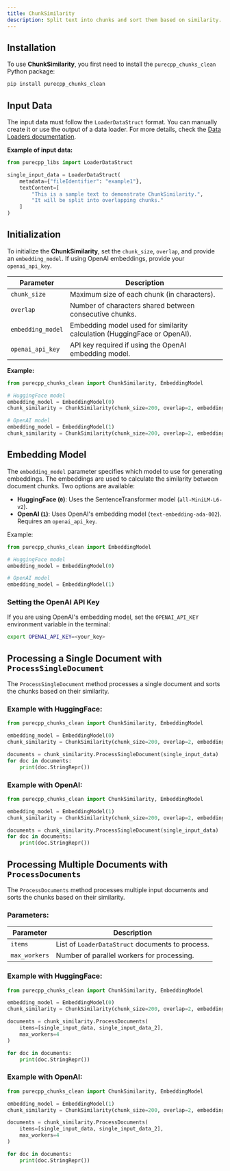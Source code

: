 ```yaml
---
title: ChunkSimilarity
description: Split text into chunks and sort them based on similarity.
---
```


## Installation
To use **ChunkSimilarity**, you first need to install the `purecpp_chunks_clean` Python package:

```bash
pip install purecpp_chunks_clean
```

## Input Data

The input data must follow the `LoaderDataStruct` format. You can manually create it or use the output of a data loader. For more details, check the [Data Loaders documentation](../loaders/introduction.mdx).

**Example of input data:**
```python
from purecpp_libs import LoaderDataStruct

single_input_data = LoaderDataStruct(
    metadata={"fileIdentifier": "example1"},
    textContent=[
        "This is a sample text to demonstrate ChunkSimilarity.",
        "It will be split into overlapping chunks."
    ]
)
```

## Initialization

To initialize the **ChunkSimilarity**, set the `chunk_size`, `overlap`, and provide an `embedding_model`. If using OpenAI embeddings, provide your `openai_api_key`.

| Parameter              | Description                                                                 |
|------------------------|-----------------------------------------------------------------------------|
| `chunk_size`          | Maximum size of each chunk (in characters).                                 |
| `overlap`             | Number of characters shared between consecutive chunks.                     |
| `embedding_model`     | Embedding model used for similarity calculation (HuggingFace or OpenAI).    |
| `openai_api_key`      | API key required if using the OpenAI embedding model.                       |

**Example:**
```python
from purecpp_chunks_clean import ChunkSimilarity, EmbeddingModel

# HuggingFace model
embedding_model = EmbeddingModel(0)
chunk_similarity = ChunkSimilarity(chunk_size=200, overlap=2, embedding_model=embedding_model)

# OpenAI model
embedding_model = EmbeddingModel(1)
chunk_similarity = ChunkSimilarity(chunk_size=200, overlap=2, embedding_model=embedding_model, openai_api_key="your_openai_api_key")
```

## Embedding Model

The `embedding_model` parameter specifies which model to use for generating embeddings. The embeddings are used to calculate the similarity between document chunks. Two options are available:

- **HuggingFace (`0`)**: Uses the SentenceTransformer model (`all-MiniLM-L6-v2`).
- **OpenAI (`1`)**: Uses OpenAI's embedding model (`text-embedding-ada-002`). Requires an `openai_api_key`.

Example:

```python
from purecpp_chunks_clean import EmbeddingModel

# HuggingFace model
embedding_model = EmbeddingModel(0)

# OpenAI model
embedding_model = EmbeddingModel(1)
```

### Setting the OpenAI API Key

If you are using OpenAI's embedding model, set the `OPENAI_API_KEY` environment variable in the terminal:

```bash
export OPENAI_API_KEY=<your_key>
```

## Processing a Single Document with `ProcessSingleDocument`

The `ProcessSingleDocument` method processes a single document and sorts the chunks based on their similarity.

### Example with HuggingFace:
```python
from purecpp_chunks_clean import ChunkSimilarity, EmbeddingModel

embedding_model = EmbeddingModel(0)
chunk_similarity = ChunkSimilarity(chunk_size=200, overlap=2, embedding_model=embedding_model)

documents = chunk_similarity.ProcessSingleDocument(single_input_data)
for doc in documents:
    print(doc.StringRepr())
```

### Example with OpenAI:
```python
from purecpp_chunks_clean import ChunkSimilarity, EmbeddingModel

embedding_model = EmbeddingModel(1)
chunk_similarity = ChunkSimilarity(chunk_size=200, overlap=2, embedding_model=embedding_model, openai_api_key="your_openai_api_key")

documents = chunk_similarity.ProcessSingleDocument(single_input_data)
for doc in documents:
    print(doc.StringRepr())
```

## Processing Multiple Documents with `ProcessDocuments`

The `ProcessDocuments` method processes multiple input documents and sorts the chunks based on their similarity.

### Parameters:

| Parameter      | Description                                        |
|---------------|----------------------------------------------------|
| `items`       | List of `LoaderDataStruct` documents to process.   |
| `max_workers` | Number of parallel workers for processing.         |

### Example with HuggingFace:
```python
from purecpp_chunks_clean import ChunkSimilarity, EmbeddingModel

embedding_model = EmbeddingModel(0)
chunk_similarity = ChunkSimilarity(chunk_size=200, overlap=2, embedding_model=embedding_model)

documents = chunk_similarity.ProcessDocuments(
    items=[single_input_data, single_input_data_2],
    max_workers=4
)

for doc in documents:
    print(doc.StringRepr())
```

### Example with OpenAI:
```python
from purecpp_chunks_clean import ChunkSimilarity, EmbeddingModel

embedding_model = EmbeddingModel(1)
chunk_similarity = ChunkSimilarity(chunk_size=200, overlap=2, embedding_model=embedding_model, openai_api_key="your_openai_api_key")

documents = chunk_similarity.ProcessDocuments(
    items=[single_input_data, single_input_data_2],
    max_workers=4
)

for doc in documents:
    print(doc.StringRepr())
```

